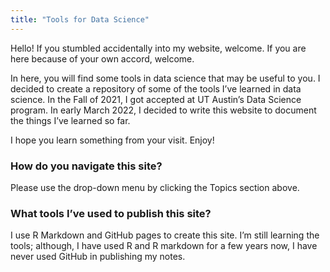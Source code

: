 ```yaml
---
title: "Tools for Data Science"
---
```

    
Hello! If you stumbled accidentally into my website, welcome. If you are here
because of your own accord, welcome.

In here, you will find some tools in data science that may be useful to you. 
I decided to create a repository of some of the tools I've learned in data science.
In the Fall of 2021, I got accepted at UT Austin's Data Science program. In early 
March 2022, I decided to write this website to document the things I've learned so 
far. 

I hope you learn something from your visit. Enjoy!


### How do you navigate this site?

Please use the drop-down menu by clicking the Topics section above.


### What tools I've used to publish this site?

I use R Markdown and GitHub pages to create this site. I'm still learning the tools; 
although, I have used R and R markdown for a few years now, I have never used GitHub
in publishing my notes.